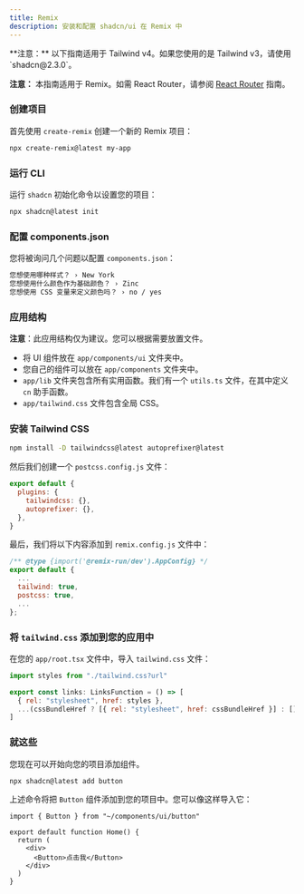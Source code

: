```yaml
---
title: Remix
description: 安装和配置 shadcn/ui 在 Remix 中
---
```


<Callout className="bg-blue-50 border-blue-600 dark:border-blue-900 dark:bg-blue-950 mb-6 [&_code]:bg-blue-100 dark:[&_code]:bg-blue-900">
  **注意：** 以下指南适用于 Tailwind v4。如果您使用的是 Tailwind
  v3，请使用 `shadcn@2.3.0`。
</Callout>

<Callout>

**注意：** 本指南适用于 Remix。如需 React Router，请参阅 [React Router](/docs/installation/react-router) 指南。

</Callout>

<Steps>

### 创建项目

首先使用 `create-remix` 创建一个新的 Remix 项目：

```bash
npx create-remix@latest my-app
```

### 运行 CLI

运行 `shadcn` 初始化命令以设置您的项目：

```bash
npx shadcn@latest init
```

### 配置 components.json

您将被询问几个问题以配置 `components.json`：

```txt showLineNumbers
您想使用哪种样式？ › New York
您想使用什么颜色作为基础颜色？ › Zinc
您想使用 CSS 变量来定义颜色吗？ › no / yes
```

### 应用结构

<Callout>

**注意**：此应用结构仅为建议。您可以根据需要放置文件。

</Callout>

- 将 UI 组件放在 `app/components/ui` 文件夹中。
- 您自己的组件可以放在 `app/components` 文件夹中。
- `app/lib` 文件夹包含所有实用函数。我们有一个 `utils.ts` 文件，在其中定义 `cn` 助手函数。
- `app/tailwind.css` 文件包含全局 CSS。

### 安装 Tailwind CSS

```bash
npm install -D tailwindcss@latest autoprefixer@latest
```

然后我们创建一个 `postcss.config.js` 文件：

```js
export default {
  plugins: {
    tailwindcss: {},
    autoprefixer: {},
  },
}
```

最后，我们将以下内容添加到 `remix.config.js` 文件中：

```js {4-5}
/** @type {import('@remix-run/dev').AppConfig} */
export default {
  ...
  tailwind: true,
  postcss: true,
  ...
};
```

### 将 `tailwind.css` 添加到您的应用中

在您的 `app/root.tsx` 文件中，导入 `tailwind.css` 文件：

```js {1, 4}
import styles from "./tailwind.css?url"

export const links: LinksFunction = () => [
  { rel: "stylesheet", href: styles },
  ...(cssBundleHref ? [{ rel: "stylesheet", href: cssBundleHref }] : []),
]
```

### 就这些

您现在可以开始向您的项目添加组件。

```bash
npx shadcn@latest add button
```

上述命令将把 `Button` 组件添加到您的项目中。您可以像这样导入它：

```tsx {1,6} showLineNumbers
import { Button } from "~/components/ui/button"

export default function Home() {
  return (
    <div>
      <Button>点击我</Button>
    </div>
  )
}
```

</Steps>
